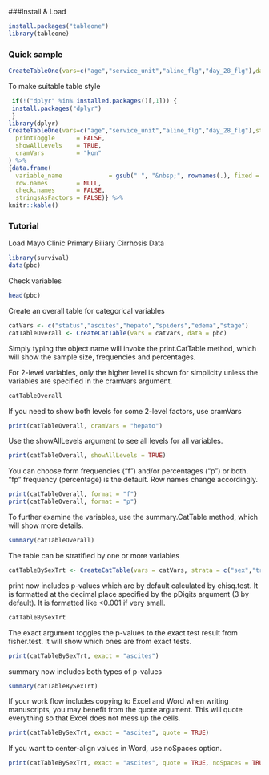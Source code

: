###Install & Load
```r
install.packages("tableone")
library(tableone)
```

### Quick sample
```r
CreateTableOne(vars=c("age","service_unit","aline_flg","day_28_flg"),data=dat2)
```

To make suitable table style
```r
 if(!("dplyr" %in% installed.packages()[,1])) {
 install.packages("dplyr")
 }
library(dplyr)
CreateTableOne(vars=c("age","service_unit","aline_flg","day_28_flg"),strata="aline_flg",data=dat2,test=FALSE) %>% print(
  printToggle      = FALSE,
  showAllLevels    = TRUE,
  cramVars         = "kon"
) %>% 
{data.frame(
  variable_name             = gsub(" ", "&nbsp;", rownames(.), fixed = TRUE), ., 
  row.names        = NULL, 
  check.names      = FALSE, 
  stringsAsFactors = FALSE)} %>% 
knitr::kable()
```

### Tutorial
Load Mayo Clinic Primary Biliary Cirrhosis Data 
```r
library(survival) 
data(pbc) 
```

Check variables 
```r
head(pbc)
```

Create an overall table for categorical variables 
```r
catVars <- c("status","ascites","hepato","spiders","edema","stage") 
catTableOverall <- CreateCatTable(vars = catVars, data = pbc)
```

Simply typing the object name will invoke the print.CatTable method, 
which will show the sample size, frequencies and percentages.

For 2-level variables, only the higher level is shown for simplicity 
unless the variables are specified in the cramVars argument. 
```r
catTableOverall
```

If you need to show both levels for some 2-level factors, use cramVars 
```r
print(catTableOverall, cramVars = "hepato")
```

Use the showAllLevels argument to see all levels for all variables. 
```r
print(catTableOverall, showAllLevels = TRUE)
```

You can choose form frequencies ("f") and/or percentages ("p") or both.
"fp" frequency (percentage) is the default. Row names change accordingly. 
```r
print(catTableOverall, format = "f") 
print(catTableOverall, format = "p")
```

To further examine the variables, use the summary.CatTable method, 
which will show more details. 
```r
summary(catTableOverall)
```

The table can be stratified by one or more variables 
```r
catTableBySexTrt <- CreateCatTable(vars = catVars, strata = c("sex","trt"), data = pbc)
```

print now includes p-values which are by default calculated by chisq.test. 
It is formatted at the decimal place specified by the pDigits argument (3 by default).
It is formatted like <0.001 if very small. 
```r
catTableBySexTrt
```

The exact argument toggles the p-values to the exact test result from fisher.test. It will show which ones are from exact tests. 
```r
print(catTableBySexTrt, exact = "ascites")
```
summary now includes both types of p-values 
```r
summary(catTableBySexTrt)
```

If your work flow includes copying to Excel and Word when writing manuscripts, 
you may benefit from the quote argument. This will quote everything so that 
Excel does not mess up the cells. 
```r
print(catTableBySexTrt, exact = "ascites", quote = TRUE)
```

If you want to center-align values in Word, use noSpaces option. 
```r
print(catTableBySexTrt, exact = "ascites", quote = TRUE, noSpaces = TRUE)
```


